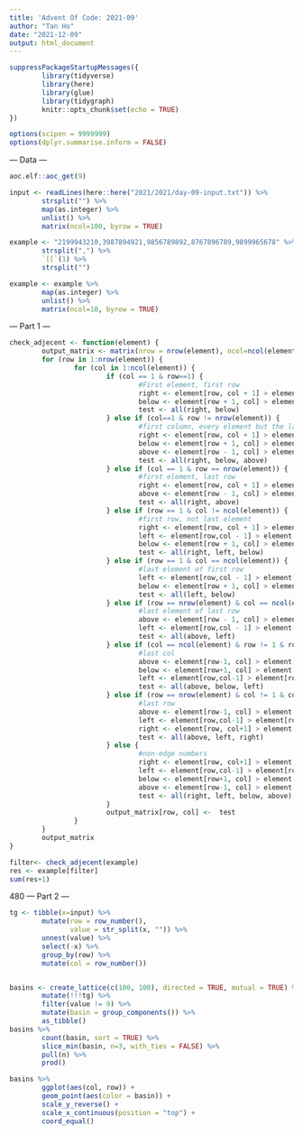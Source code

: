 ```yaml
---
title: 'Advent Of Code: 2021-09'
author: "Tan Ho"
date: "2021-12-09"
output: html_document
---
```


```r
suppressPackageStartupMessages({
        library(tidyverse)
        library(here)
        library(glue)
        library(tidygraph)
        knitr::opts_chunk$set(echo = TRUE)
})

options(scipen = 9999999)
options(dplyr.summarise.inform = FALSE)
```

--- Data ---

```r
aoc.elf::aoc_get(9)
```

```r
input <- readLines(here::here("2021/2021/day-09-input.txt")) %>% 
        strsplit("") %>% 
        map(as.integer) %>% 
        unlist() %>% 
        matrix(ncol=100, byrow = TRUE)

example <- "2199943210,3987894921,9856789892,8767896789,9899965678" %>% 
        strsplit(",") %>% 
        `[[`(1) %>% 
        strsplit("") 

example <- example %>% 
        map(as.integer) %>% 
        unlist() %>% 
        matrix(ncol=10, byrow = TRUE) 

```


--- Part 1 ---

```r
check_adjecent <- function(element) {
        output_matrix <- matrix(nrow = nrow(element), ncol=ncol(element))
        for (row in 1:nrow(element)) {
                for (col in 1:ncol(element)) {
                        if (col == 1 & row==1) {
                                #First element, first row
                                right <- element[row, col + 1] > element[row, col]#element to the right
                                below <- element[row + 1, col] > element[row, col]#element below
                                test <- all(right, below)
                        } else if (col==1 & row != nrow(element)) {
                                #first column, every element but the last
                                right <- element[row, col + 1] > element[row, col] #element to the right
                                below <- element[row + 1, col] > element[row, col] #element below
                                above <- element[row - 1, col] > element[row, col] #element above
                                test <- all(right, below, above)
                        } else if (col == 1 & row == nrow(element)) {
                                #first element, last row
                                right <- element[row, col + 1] > element[row, col] #element to the right
                                above <- element[row - 1, col] > element[row, col] #element above 
                                test <- all(right, above)
                        } else if (row == 1 & col != ncol(element)) {
                                #first row, not last element
                                right <- element[row, col + 1] > element[row, col] #element to the right
                                left <- element[row,col - 1] > element[row, col] #element to the left
                                below <- element[row + 1, col] > element[row, col] #element below
                                test <- all(right, left, below)
                        } else if (row == 1 & col == ncol(element)) {
                                #last element of first row
                                left <- element[row,col - 1] > element[row, col] #element to the left
                                below <- element[row + 1, col] > element[row, col] #element below
                                test <- all(left, below)
                        } else if (row == nrow(element) & col == ncol(element)) {
                                #last element of last row
                                above <- element[row - 1, col] > element[row, col] #element above 
                                left <- element[row,col - 1] > element[row, col] #element to the left
                                test <- all(above, left)
                        } else if (col == ncol(element) & row != 1 & row != nrow(element)) {
                                #last col
                                above <- element[row-1, col] > element[row, col] #element above 
                                below <- element[row+1, col] > element[row, col] #element below
                                left <- element[row,col-1] > element[row, col] #element to the left
                                test <- all(above, below, left)
                        } else if (row == nrow(element) & col != 1 & col != ncol(element)) {
                                #last row
                                above <- element[row-1, col] > element[row, col] #element above 
                                left <- element[row,col-1] > element[row, col] #element to the left
                                right <- element[row, col+1] > element[row, col] #element to the right
                                test <- all(above, left, right)
                        } else {
                                #non-edge numbers
                                right <- element[row, col+1] > element[row, col] #element to the right
                                left <- element[row,col-1] > element[row, col] #element to the left
                                below <- element[row+1, col] > element[row, col] #element below
                                above <- element[row-1, col] > element[row, col] #element above 
                                test <- all(right, left, below, above)
                        }
                        output_matrix[row, col] <-  test
                }
        }
        output_matrix
}

filter<- check_adjecent(example)
res <- example[filter]
sum(res+1)
```
480
--- Part 2 ---

```r
tg <- tibble(x=input) %>% 
        mutate(row = row_number(),
               value = str_split(x, "")) %>% 
        unnest(value) %>% 
        select(-x) %>% 
        group_by(row) %>% 
        mutate(col = row_number())


basins <- create_lattice(c(100, 100), directed = TRUE, mutual = TRUE) %>% 
        mutate(!!!tg) %>% 
        filter(value != 9) %>% 
        mutate(basin = group_components()) %>% 
        as_tibble()
basins %>% 
        count(basin, sort = TRUE) %>% 
        slice_min(basin, n=3, with_ties = FALSE) %>% 
        pull(n) %>% 
        prod()

basins %>% 
        ggplot(aes(col, row)) +
        geom_point(aes(color = basin)) +
        scale_y_reverse() +
        scale_x_continuous(position = "top") +
        coord_equal()
```


